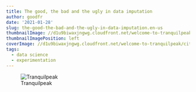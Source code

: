 ```yaml
---
title: The good, the bad and the ugly in data imputation
author: goodfr
date: '2021-01-28'
slug: the-good-the-bad-and-the-ugly-in-data-imputation.en-us
thumbnailImage: //d1u9biwaxjngwg.cloudfront.net/welcome-to-tranquilpeak/city.jpg
thumbnailImagePosition: left
coverImage: //d1u9biwaxjngwg.cloudfront.net/welcome-to-tranquilpeak/city.jpg
tags:
  - data science
  - experimentation
---
```


![Tranquilpeak](/img/showcase.png)

<!--more-->
